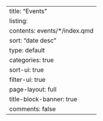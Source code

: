 ---
title: "Events"
listing:
  contents: events/*/index.qmd
  sort: "date desc"
  type: default
  categories: true
  sort-ui: true
  filter-ui: true
page-layout: full
title-block-banner: true
comments: false
---